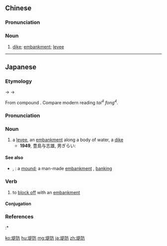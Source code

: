 ==Chinese==
{{zh-forms}}

===Pronunciation===
{{zh-pron
|m=堤fáng
|c=tai4 fong4
|cat=n
}}

===Noun===
{{zh-noun}}

# [[dike]]; [[embankment]]; [[levee]]

----

==Japanese==
{{ja-kanjitab|てい|ぼう|yomi=on}}

===Etymology===
{{IPAchar|/teibau/}} → {{IPAchar|/teibɔː/}} → {{IPAchar|/teiboː/}}

From {{etyl|ltc|ja|sort=ていぼう}} compound {{m|zh|堤防|tr=dei? bjang|lit=dike, embankment + dike}}. Compare modern {{etyl|yue|-}} reading ''tai<sup>4</sup> fong<sup>4</sup>''.

===Pronunciation===
{{ja-pron|yomi=on|ていぼう|acc=0|acc_ref=DJR}}

===Noun===
{{ja-noun|ていぼう|hhira=ていばう}}

# a [[levee]], an [[embankment]] along a body of water, a [[dike]]
#* '''1949''', 豊島与志雄, 男ぎらい:
#*: {{ja-usex|小さな道を行き、少しく上ると、河の'''堤防'''の上に出ます。|^ちいさな みち を いき、 すこしく あがる と、 かわ の '''ていぼう''' の うえ に でます。|If you go down the narrow path and go up a little, you'll get to the top of the river embankment.}}

====See also====
* {{ja-r|盛土|もりつち}}, {{ja-r|盛土|もりど}}: a [[mound]]; a man-made [[embankment]] {{qualifier|not necessarily along a body of water}}, [[banking]]

===Verb===
{{ja-verb-suru|ていぼう|hhira=ていばう}}

# to [[block off]] with an [[embankment]]

====Conjugation====
{{ja-suru|ていぼう}}

===References===
<references/>
:* {{R:Kokugo Dai Jiten}}

[[ko:堤防]]
[[hu:堤防]]
[[mg:堤防]]
[[ja:堤防]]
[[zh:堤防]]